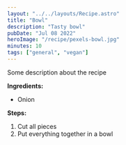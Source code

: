 ```yaml
---
layout: "../../layouts/Recipe.astro"
title: "Bowl"
description: "Tasty bowl"
pubDate: "Jul 08 2022"
heroImage: "/recipe/pexels-bowl.jpg"
minutes: 10
tags: ["general", "vegan"]
---
```


Some description about the recipe

**Ingredients:**

- Onion

**Steps:**

1. Cut all pieces
2. Put everything together in a bowl
